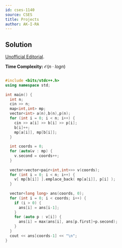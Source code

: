 ```yaml
---
id: cses-1140
source: CSES
title: Projects
author: AK-I-RA
---
```


## Solution
 

[Unofficial Editorial](https://codeforces.com/blog/entry/70018).

**Time Complexity:** $\mathcal{O}(n⋅log n)$


```cpp

#include <bits/stdc++.h>
using namespace std;
 
int main() {
  int n;
  cin >> n;
  map<int,int> mp;
  vector<int> a(n),b(n),p(n);
  for (int i = 0; i < n; i++) {
    cin >> a[i] >> b[i] >> p[i];
    b[i]++;
    mp[a[i]], mp[b[i]];
  }
 
  int coords = 0;
  for (auto&v : mp) {
    v.second = coords++;
  }
 
  vector<vector<pair<int,int>>> v(coords);
  for (int i = 0; i < n; i++) {
    v[ mp[b[i]] ].emplace_back( mp[a[i]], p[i] );
  }
 
  vector<long long> ans(coords, 0);
  for (int i = 0; i < coords; i++) {
    if (i > 0) {
      ans[i] = ans[i-1];
    }
    for (auto p : v[i]) {
      ans[i] = max(ans[i], ans[p.first]+p.second);
    }
  }
  cout << ans[coords-1] << "\n";
}

```
